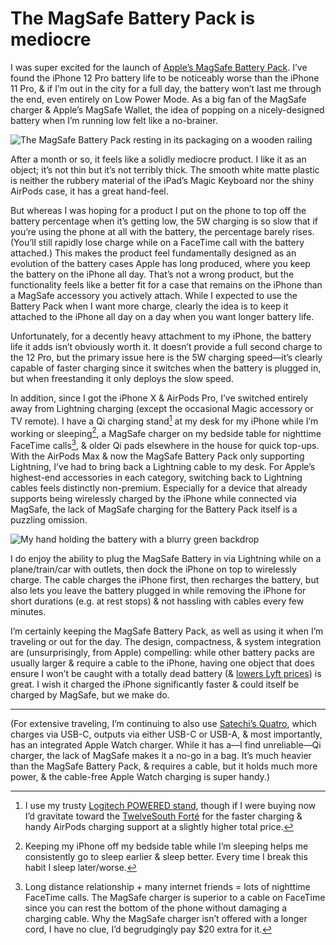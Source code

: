 # The MagSafe Battery Pack is mediocre

I was super excited for the launch of [Apple’s MagSafe Battery Pack]( https://store.apple.com/xc/product/MJWY3AM/A). I’ve found the iPhone 12 Pro battery life to be noticeably worse than the iPhone 11 Pro, & if I’m out in the city for a full day, the battery won’t last me through the end, even entirely on Low Power Mode. As a big fan of the MagSafe charger & Apple’s MagSafe Wallet, the idea of popping on a nicely-designed battery when I’m running low felt like a no-brainer.

![The MagSafe Battery Pack resting in its packaging on a wooden railing](https://cloud-2i00gg8rp-lachlanjc.vercel.app/2022-01-05_img_3098.jpeg)

After a month or so, it feels like a solidly mediocre product. I like it as an object; it’s not thin but it’s not terribly thick. The smooth white matte plastic is neither the rubbery material of the iPad’s Magic Keyboard nor the shiny AirPods case, it has a great hand-feel.

But whereas I was hoping for a product I put on the phone to top off the battery percentage when it’s getting low, the 5W charging is so slow that if you’re using the phone at all with the battery, the percentage barely rises. (You’ll still rapidly lose charge while on a FaceTime call with the battery attached.) This makes the product feel fundamentally designed as an evolution of the battery cases Apple has long produced, where you keep the battery on the iPhone all day. That’s not a wrong product, but the functionality feels like a better fit for a case that remains on the iPhone than a MagSafe accessory you actively attach. While I expected to use the Battery Pack when I want more charge, clearly the idea is to keep it attached to the iPhone all day on a day when you want longer battery life.

Unfortunately, for a decently heavy attachment to my iPhone, the battery life it adds isn’t obviously worth it. It doesn’t provide a full second charge to the 12 Pro, but the primary issue here is the 5W charging speed—it’s clearly capable of faster charging since it switches when the battery is plugged in, but when freestanding it only deploys the slow speed.

In addition, since I got the iPhone X & AirPods Pro, I’ve switched entirely away from Lightning charging (except the occasional Magic accessory or TV remote). I have a Qi charging stand[^1] at my desk for my iPhone while I’m working or sleeping[^2], a MagSafe charger on my bedside table for nighttime FaceTime calls[^3], & older Qi pads elsewhere in the house for quick top-ups. With the AirPods Max & now the MagSafe Battery Pack only supporting Lightning, I’ve had to bring back a Lightning cable to my desk. For Apple’s highest-end accessories in each category, switching back to Lightning cables feels distinctly non-premium. Especially for a device that already supports being wirelessly charged by the iPhone while connected via MagSafe, the lack of MagSafe charging for the Battery Pack itself is a puzzling omission.

[^1]: I use my trusty [Logitech POWERED stand](https://www.logitech.com/en-us/products/phone-accessories/powered-iphone-wireless-charging.939-001629.html), though if I were buying now I’d gravitate toward the [TwelveSouth Forté](https://www.twelvesouth.com/products/forte-for-iphone) for the faster charging & handy AirPods charging support at a slightly higher total price.

[^2]: Keeping my iPhone off my bedside table while I’m sleeping helps me consistently go to sleep earlier & sleep better. Every time I break this habit I sleep later/worse.

[^3]: Long distance relationship + many internet friends = lots of nighttime FaceTime calls. The MagSafe charger is superior to a cable on FaceTime since you can rest the bottom of the phone without damaging a charging cable. Why the MagSafe charger isn’t offered with a longer cord, I have no clue, I’d begrudgingly pay $20 extra for it.

![My hand holding the battery with a blurry green backdrop](https://cloud-e3mlvx71i-lachlanjc.vercel.app/2022-01-05_img_3433.jpeg)

I do enjoy the ability to plug the MagSafe Battery in via Lightning while on a plane/train/car with outlets, then dock the iPhone on top to wirelessly charge. The cable charges the iPhone first, then recharges the battery, but also lets you leave the battery plugged in while removing the iPhone for short durations (e.g. at rest stops) & not hassling with cables every few minutes.

I’m certainly keeping the MagSafe Battery Pack, as well as using it when I’m traveling or out for the day. The design, compactness, & system integration are (unsurprisingly, from Apple) compelling: while other battery packs are usually larger & require a cable to the iPhone, having one object that does ensure I won’t be caught with a totally dead battery (& [lowers Lyft prices](https://twitter.com/nerdyandnatural/status/1427614996738068485?s=21)) is great. I wish it charged the iPhone significantly faster & could itself be charged by MagSafe, but we make do.

---

(For extensive traveling, I’m continuing to also use [Satechi’s Quatro](https://satechi.net/products/quatro-wireless-power-bank?variant=33270686875736), which charges via USB-C, outputs via either USB-C or USB-A, & most importantly, has an integrated Apple Watch charger. While it has a—I find unreliable—Qi charger, the lack of MagSafe makes it a no-go in a bag. It’s much heavier than the MagSafe Battery Pack, & requires a cable, but it holds much more power, & the cable-free Apple Watch charging is super handy.)
